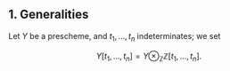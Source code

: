 ## 1. Generalities {#II.1}

Let $Y$ be a prescheme, and $t_1,\ldots,t_n$ indeterminates;
we set

::: {.eqtag #equation-II.1.1}
$$
  Y[t_1,\ldots,t_n] = Y\otimes_\mathbb{Z}\mathbb{Z}[t_1,\ldots,t_n].
\tag{1.1}
$$
:::
